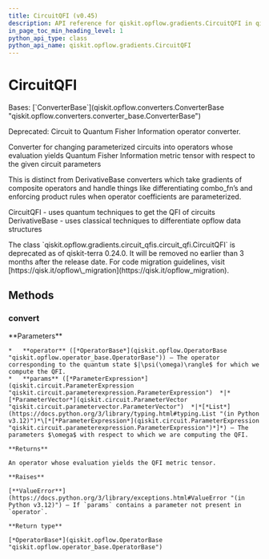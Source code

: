 ```yaml
---
title: CircuitQFI (v0.45)
description: API reference for qiskit.opflow.gradients.CircuitQFI in qiskit v0.45
in_page_toc_min_heading_level: 1
python_api_type: class
python_api_name: qiskit.opflow.gradients.CircuitQFI
---
```


# CircuitQFI

<Class id="qiskit.opflow.gradients.CircuitQFI" isDedicatedPage={true} github="https://github.com/qiskit/qiskit/tree/stable/0.45/qiskit/opflow/gradients/circuit_qfis/circuit_qfi.py" signature="qiskit.opflow.gradients.CircuitQFI" modifiers="class">
  Bases: [`ConverterBase`](qiskit.opflow.converters.ConverterBase "qiskit.opflow.converters.converter_base.ConverterBase")

  Deprecated: Circuit to Quantum Fisher Information operator converter.

  Converter for changing parameterized circuits into operators whose evaluation yields Quantum Fisher Information metric tensor with respect to the given circuit parameters

  This is distinct from DerivativeBase converters which take gradients of composite operators and handle things like differentiating combo\_fn’s and enforcing product rules when operator coefficients are parameterized.

  CircuitQFI - uses quantum techniques to get the QFI of circuits DerivativeBase - uses classical techniques to differentiate opflow data structures

  <Admonition title="Deprecated since version 0.24.0" type="danger">
    The class `qiskit.opflow.gradients.circuit_qfis.circuit_qfi.CircuitQFI` is deprecated as of qiskit-terra 0.24.0. It will be removed no earlier than 3 months after the release date. For code migration guidelines, visit [https://qisk.it/opflow\_migration](https://qisk.it/opflow_migration).
  </Admonition>

  ## Methods

  ### convert

  <Function id="qiskit.opflow.gradients.CircuitQFI.convert" signature="convert(operator, params)" modifiers="abstract">
    **Parameters**

    *   **operator** ([*OperatorBase*](qiskit.opflow.OperatorBase "qiskit.opflow.operator_base.OperatorBase")) – The operator corresponding to the quantum state $|\psi(\omega)\rangle$ for which we compute the QFI.
    *   **params** ([*ParameterExpression*](qiskit.circuit.ParameterExpression "qiskit.circuit.parameterexpression.ParameterExpression")  *|*[*ParameterVector*](qiskit.circuit.ParameterVector "qiskit.circuit.parametervector.ParameterVector")  *|*[*List*](https://docs.python.org/3/library/typing.html#typing.List "(in Python v3.12)")*\[*[*ParameterExpression*](qiskit.circuit.ParameterExpression "qiskit.circuit.parameterexpression.ParameterExpression")*]*) – The parameters $\omega$ with respect to which we are computing the QFI.

    **Returns**

    An operator whose evaluation yields the QFI metric tensor.

    **Raises**

    [**ValueError**](https://docs.python.org/3/library/exceptions.html#ValueError "(in Python v3.12)") – If `params` contains a parameter not present in `operator`.

    **Return type**

    [*OperatorBase*](qiskit.opflow.OperatorBase "qiskit.opflow.operator_base.OperatorBase")
  </Function>
</Class>

